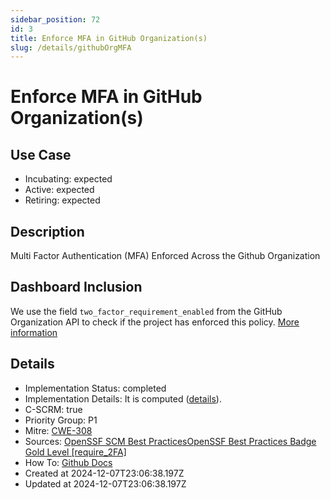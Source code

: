```yaml
---
sidebar_position: 72
id: 3
title: Enforce MFA in GitHub Organization(s)
slug: /details/githubOrgMFA
---
```


# Enforce MFA in GitHub Organization(s)

## Use Case
- Incubating: expected
- Active: expected
- Retiring: expected

## Description

Multi Factor Authentication (MFA) Enforced Across the Github Organization

## Dashboard Inclusion

We use the field `two_factor_requirement_enabled` from the GitHub Organization API to check if the project has enforced this policy. [More information](https://github.com/secure-dashboards/openjs-foundation-dashboard/issues/43)

## Details
- Implementation Status: completed
- Implementation Details: It is computed ([details](https://github.com/secure-dashboards/openjs-foundation-dashboard/issues/43)).
- C-SCRM: true
- Priority Group: P1
- Mitre: [CWE-308](https://cwe.mitre.org/data/definitions/308.html)
- Sources: [OpenSSF SCM Best PracticesOpenSSF Best Practices Badge Gold Level [require_2FA]](https://best.openssf.org/SCM-BestPractices/github/enterprise/enterprise_enforce_two_factor_authentication.html)
- How To: [Github Docs](https://docs.github.com/en/organizations/keeping-your-organization-secure/managing-two-factor-authentication-for-your-organization/requiring-two-factor-authentication-in-your-organization)
- Created at 2024-12-07T23:06:38.197Z
- Updated at 2024-12-07T23:06:38.197Z

